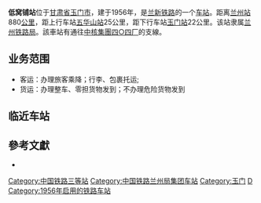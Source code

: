 {{coord|40.142763|97.240441|display=title|type:railwaystation}}
{{noteTA
|1=zh-cn:始发车次; zh-hk:列車班次;
|2=zh-cn:车次; zh-hk:班次;
}}
{{Infobox China railway station
|车站名称=低窝铺站
|image=
|caption=
|车站名称拼音=Diwopu Zhan
|eng_name=Diwopu Railway Station
|commercial_code = DWJ
|pinyin_code = DWP
|borough=[[甘肃省|甘肃省]][[玉门市|玉门市]]
|owned=[[兰州铁路局|兰州铁路局]]
|line=[[兰新铁路|兰新铁路]]
|classification=[[三等站_(中铁)|三等站]]
|月台数目 = 2
|站台面 = 3
|股道数目 = 6
|坐标 = 
|网站 = 
}}
{{低窝铺站RDT}}
'''低窝铺站'''位于[[甘肃省|甘肃省]][[玉门市|玉门市]]，建于1956年，是[[兰新铁路|兰新铁路]]的一个[[铁路车站|车站]]。距离[[兰州站|兰州站]]880[[公里|公里]]，距上行车站[[五华山站|五华山站]]25公里，距下行车站[[玉门站|玉门站]]22公里。该站隶属[[兰州铁路局|兰州铁路局]]。該車站有通往[[甘肃矿区|中核集團四○四厂]]的支線。

==业务范围==
*客运：办理旅客乘降；行李、包裹托运;
*货运：办理整车、零担货物发到；不办理危险货物发到

==临近车站==
{{start rail box|[[中国铁路|中国铁路]]}}
{{s-inop|[[五华山站|五华山站]]<br><s>[[赤金峡站|赤金峡站]]</s>(已撤销)}}
{{s-line|[[兰新铁路|兰新铁路]]<br/>←25km 低窝铺站 22km→}}
{{s-inop|[[玉门站|玉门站]]<br><s>[[三十里井子站|三十里井子站]]</s>(已撤销)}}
{{end box}}

==參考文獻==
{{reflist}}
*{{cite book |author=吴建民 |title=中国铁路旅游 |publisher=中国地图出版社 |year=2002 |isbn=7-5031-3000-8 }}

{{兰新铁路}}

[[Category:中国铁路三等站|Category:中国铁路三等站]]
[[Category:中国铁路兰州局集团车站|Category:中国铁路兰州局集团车站]]
[[Category:玉门|Category:玉门]]
[[Category:酒泉市铁路车站|D]]
[[Category:1956年启用的铁路车站|Category:1956年启用的铁路车站]]